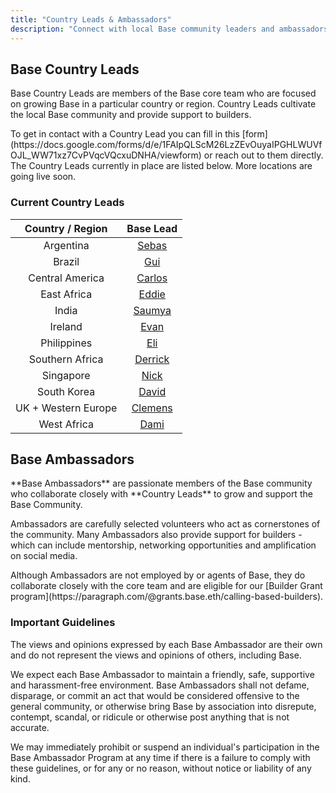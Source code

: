 ```yaml
---
title: "Country Leads & Ambassadors"
description: "Connect with local Base community leaders and ambassadors around the world"
---
```


## Base Country Leads


Base Country Leads are members of the Base core team who are focused on growing Base in a particular country or region. Country Leads cultivate the local Base community and provide support to builders.


<Note>
To get in contact with a Country Lead you can fill in this [form](https://docs.google.com/forms/d/e/1FAIpQLScM26LzZEvOuyaIPGHLWUVfOJL_WW71xz7CvPVqcVQcxuDNHA/viewform) or reach out to them directly. The Country Leads currently in place are listed below. More locations are going live soon.
</Note>

### Current Country Leads

| Country / Region | Base Lead |
| :---------------------: | :----------------------------------------: |
| Argentina | [Sebas](https://x.com/Saldasoro) |
| Brazil | [Gui](https://x.com/gui_bettanin) |
| Central America | [Carlos](https://x.com/carlosjmelgar) |
| East Africa | [Eddie](https://x.com/BasedKago) |
| India | [Saumya](https://x.com/Saxenasaheb) |
| Ireland | [Evan](https://x.com/EvSlatts) |
| Philippines | [Eli](https://x.com/0xmoonlight_) |
| Southern Africa | [Derrick](https://x.com/deriq_eth) |
| Singapore | [Nick](https://x.com/Nibel_eth) |
| South Korea | [David](https://x.com/davidandpassion) |
| UK + Western Europe | [Clemens](https://x.com/_clemens__) |
| West Africa | [Dami](https://x.com/Sir_Damilare) |

## Base Ambassadors

<Info>
**Base Ambassadors** are passionate members of the Base community who collaborate closely with **Country Leads** to grow and support the Base Community.
</Info>

Ambassadors are carefully selected volunteers who act as cornerstones of the community. Many Ambassadors also provide support for builders - which can include mentorship, networking opportunities and amplification on social media.

<Tip>
Although Ambassadors are not employed by or agents of Base, they do collaborate closely with the core team and are eligible for our [Builder Grant program](https://paragraph.com/@grants.base.eth/calling-based-builders).
</Tip>

### Important Guidelines

<Warning>
The views and opinions expressed by each Base Ambassador are their own and do not represent the views and opinions of others, including Base.
</Warning>

We expect each Base Ambassador to maintain a friendly, safe, supportive and harassment-free environment. Base Ambassadors shall not defame, disparage, or commit an act that would be considered offensive to the general community, or otherwise bring Base by association into disrepute, contempt, scandal, or ridicule or otherwise post anything that is not accurate.

We may immediately prohibit or suspend an individual's participation in the Base Ambassador Program at any time if there is a failure to comply with these guidelines, or for any or no reason, without notice or liability of any kind.


